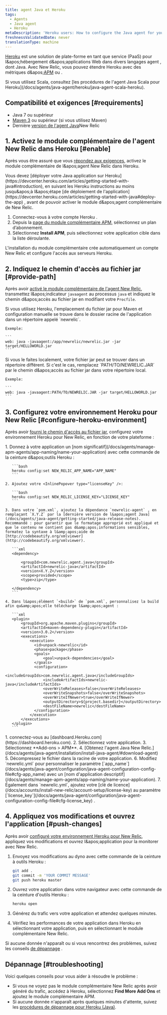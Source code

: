 ```yaml
---
title: agent Java et Heroku
tags:
  - Agents
  - Java agent
  - Heroku
metaDescription: 'Heroku users: How to configure the Java agent for your New Relic add-on.'
freshnessValidatedDate: never
translationType: machine
---
```


[Heroku](https://devcenter.heroku.com/articles/newrelic) est une solution de plate-forme en tant que service (PaaS) pour l&amp;apos;hébergement d&amp;apos;applications Web dans divers langages agent , dont Java. Avec New Relic, vous pouvez étendre Heroku avec des métriques d&amp;apos;[APM](/docs/apm/new-relic-apm) ou [<InlinePopover type="browser" />](/docs/browser/new-relic-browser).

<Callout variant="tip">
  Si vous utilisez Scala, consultez [les procédures de l&apos;agent Java Scala pour Heroku](/docs/agents/java-agent/heroku/java-agent-scala-heroku).
</Callout>

## Compatibilité et exigences [#requirements]

* Java 7 ou supérieur
* [Maven 3](http://maven.apache.org/download.cgi) ou supérieur (si vous utilisez Maven)
* Dernière [version de l&apos;agent Java](/docs/release-notes/agent-release-notes/java-release-notes)New Relic

## 1. Activez le module complémentaire de l&apos;agent New Relic dans Heroku [#enable]

Après vous être assuré que vous [répondez aux exigences](#requirements), activez le module complémentaire de l&amp;apos;agent New Relic dans Heroku.

<Callout variant="caution">
  Vous devez [déployer votre Java application sur Heroku](https://devcenter.heroku.com/articles/getting-started-with-java#introduction), en suivant les Heroku instructions au moins jusqu&amp;apos;à l&amp;apos;étape [de déploiement de l&apos;application](https://devcenter.heroku.com/articles/getting-started-with-java#deploy-the-app) , avant de pouvoir activer le module d&amp;apos;agent complémentaire de New Relic.
</Callout>

1. Connectez-vous à votre compte Heroku .
2. Depuis la [page du module complémentaire APM](https://elements.heroku.com/addons/newrelic#pricing), sélectionnez un plan d’abonnement.
3. Sélectionnez <DNT>**Install APM**</DNT>, puis sélectionnez votre application cible dans la liste déroulante.

L&apos;installation du module complémentaire crée automatiquement un compte New Relic et configure l&apos;accès aux serveurs Heroku.

## 2. Indiquez le chemin d&apos;accès au fichier jar [#provide-path]

Après avoir [activé le module complémentaire de l&apos;agent New Relic](#enable), transmettez l&amp;apos;indicateur `javaagent` au processus `java` et indiquez le chemin d&amp;apos;accès au fichier jar en modifiant votre `Procfile`.

<CollapserGroup>
  <Collapser id="deploy-heroku" title="Déploiement à Heroku">
    Si vous utilisez Heroku, l&apos;emplacement du fichier jar pour Maven et configuration manuelle se trouve dans le dossier racine de l&apos;application dans un répertoire appelé `newrelic`.

    Exemple:

    ```
    web: java -javaagent:/app/newrelic/newrelic.jar -jar target/HELLOWORLD.jar
    ```
  </Collapser>

  <Collapser id="deploy-locally" title="déployé localement">
    Si vous le faites localement, votre fichier jar peut se trouver dans un répertoire différent. Si c&apos;est le cas, remplacez `PATH/TO/NEWRELIC.JAR` par le chemin d&amp;apos;accès au fichier jar dans votre répertoire local.

    Exemple:

    ```
    web: java -javaagent:PATH/TO/NEWRELIC.JAR -jar target/HELLOWORLD.jar
    ```
  </Collapser>
</CollapserGroup>

## 3. Configurez votre environnement Heroku pour New Relic [#configure-heroku-environment]

Après avoir [fourni le chemin d&apos;accès au fichier jar](#provide-path), configurez votre environnement Heroku pour New Relic, en fonction de votre plateforme :

<CollapserGroup>
  <Collapser id="maven-config" title="configurationde Maven">
    1. Donnez à votre application un [nom significatif](/docs/agents/manage-apm-agents/app-naming/name-your-application) avec cette commande de la ceinture d&amp;apos;outils Heroku :

       ```bash
       heroku config:set NEW_RELIC_APP_NAME="APP_NAME"
       ```

    2. Ajoutez votre <InlinePopover type="licenseKey" />:

       ```bash
       heroku config:set NEW_RELIC_LICENSE_KEY="LICENSE_KEY"
       ```

    3. Dans votre `pom.xml`, ajoutez la dépendance `newrelic-agent` , en remplaçant `X.Y.Z` par la [dernière version de l&apos;agent Java](/docs/agents/java-agent/getting-started/java-release-notes). Recommandé : pour garantir que le formatage approprié est appliqué et que le contenu ne contient pas d&amp;apos;informations sensibles, formatez la syntaxe à l&amp;apos;aide de [http://codebeautify.org/xmlviewer](http://codebeautify.org/xmlviewer).

       ```xml
       <dependency> 

           <groupId>com.newrelic.agent.java</groupId>
           <artifactId>newrelic-java</artifactId>
           <version>X.Y.Z</version>
           <scope>provided</scope>
           <type>zip</type>

       </dependency>
       ```

    4. Dans l&apos;élément `<build>` de `pom.xml`, personnalisez la build afin qu&amp;apos;elle télécharge l&amp;apos;agent :

       ```xml
       <plugin>
           <groupId>org.apache.maven.plugins</groupId>
           <artifactId>maven-dependency-plugin</artifactId>
           <version>3.0.2</version>
           <executions>
               <execution>
                 <id>unpack-newrelic</id>
                 <phase>package</phase>
                 <goals>
                     <goal>unpack-dependencies</goal>
                 </goals>
                 <configuration>
                     <includeGroupIds>com.newrelic.agent.java</includeGroupIds>
                     <includeArtifactIds>newrelic-java</includeArtifactIds>
                     <overWriteReleases>false</overWriteReleases>
                     <overWriteSnapshots>false</overWriteSnapshots>
                     <overWriteIfNewer>true</overWriteIfNewer>
                     <outputDirectory>${project.basedir}</outputDirectory>
                     <destFileName>newrelic</destFileName>
                 </configuration>
               </execution>
           </executions>
       </plugin>
       ```
  </Collapser>

  <Collapser title="configurationmanuelle">
    1. connectez-vous au [dashboard.Heroku.com](https://dashboard.heroku.com).
    2. Sélectionnez votre application.
    3. Sélectionnez <DNT>**Add-ons &gt; APM**</DNT>.
    4. [Obtenez l&apos;agent Java New Relic.](/docs/agents/java-agent/installation/install-java-agent/#download-agent)
    5. Décompressez le fichier dans la racine de votre application.
    6. Modifiez `newrelic.yml` pour personnaliser le paramètre [`app_name`](/docs/agents/java-agent/configuration/java-agent-configuration-config-file#cfg-app_name) avec un [nom d&apos;application descriptif](/docs/agents/manage-apm-agents/app-naming/name-your-application).
    7. Également dans `newrelic.yml`, ajoutez votre [clé de licence](/docs/accounts/install-new-relic/account-setup/license-key) au paramètre [`license_key`](/docs/agents/java-agent/configuration/java-agent-configuration-config-file#cfg-license_key) .
  </Collapser>
</CollapserGroup>

## 4. Appliquez vos modifications et ouvrez l&apos;application [#push-changes]

Après avoir [configuré votre environnement Heroku pour New Relic](#configure-heroku-environment), appliquez vos modifications et ouvrez l&amp;apos;application pour la monitorer avec New Relic.

1. Envoyez vos modifications au dyno avec cette commande de la ceinture à outils Heroku :

   ```bash
   git add .
   git commit -m 'YOUR COMMIT MESSAGE'
   git push heroku master
   ```

2. Ouvrez votre application dans votre navigateur avec cette commande de la ceinture d&apos;outils Heroku :

   ```bash
   heroku open
   ```

3. Générez du trafic vers votre application et attendez quelques minutes.

4. Vérifiez les performances de votre application dans Heroku en sélectionnant votre application, puis en sélectionnant le module complémentaire New Relic.

Si aucune donnée n&apos;apparaît ou si vous rencontrez des problèmes, suivez les conseils [de dépannage](#troubleshooting) .

## Dépannage [#troubleshooting]

Voici quelques conseils pour vous aider à résoudre le problème :

* Si vous ne voyez pas le module complémentaire New Relic après avoir généré du trafic, accédez à Heroku, sélectionnez <DNT>**Find More Add Ons**</DNT> et ajoutez le module complémentaire APM.
* Si aucune donnée n&apos;apparaît après quelques minutes d&apos;attente, suivez les [procédures de dépannage pour Heroku (Java)](/docs/agents/java-agent/heroku/no-data-appears-heroku-java).